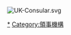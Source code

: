 [[File:UK-Consular.svg|thumb]]{{commonscat|Consulates of the United Kingdom}}[[Category:英國駐外機構|*]][[Category:領事機構|Category:領事機構]]